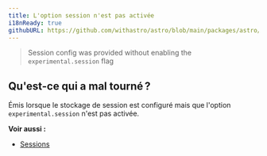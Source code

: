 ```yaml
---
title: L'option session n'est pas activée
i18nReady: true
githubURL: https://github.com/withastro/astro/blob/main/packages/astro/src/core/errors/errors-data.ts
---
```


> Session config was provided without enabling the `experimental.session` flag

## Qu'est-ce qui a mal tourné ?
Émis lorsque le stockage de session est configuré mais que l'option `experimental.session` n'est pas activée.

**Voir aussi :**
- [Sessions](/fr/guides/sessions/)
